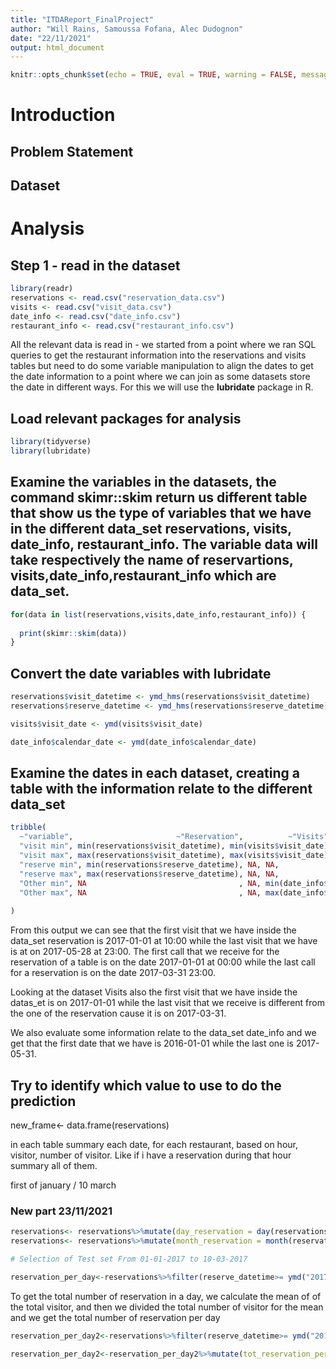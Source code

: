 ---
title: "ITDAReport_FinalProject"
author: "Will Rains, Samoussa Fofana, Alec Dudognon"
date: "22/11/2021"
output: html_document
---

```{r setup, include=FALSE}
knitr::opts_chunk$set(echo = TRUE, eval = TRUE, warning = FALSE, message = FALSE)

```  

# Introduction

## Problem Statement

## Dataset




# Analysis  

## Step 1 - read in the dataset

```{r echo=TRUE, eval=TRUE}
library(readr)
reservations <- read.csv("reservation_data.csv")
visits <- read.csv("visit_data.csv")
date_info <- read.csv("date_info.csv")
restaurant_info <- read.csv("restaurant_info.csv")

```  

All the relevant data is read in - we started from a point where we ran SQL queries to get the restaurant information into the reservations and visits tables but need to do some variable manipulation to align the dates to get the date information to a point where we can join as some datasets store the date in different ways. For this we will use the **lubridate** package in R.

## Load relevant packages for analysis

```{r}
library(tidyverse)
library(lubridate)
```  

## Examine the variables in the datasets, the command skimr::skim return us different table that show us the type of variables that we have in the different data_set reservations, visits, date_info, restaurant_info. The variable data will take respectively the name of reservartions, visits,date_info,restaurant_info which are data_set.

```{r}
for(data in list(reservations,visits,date_info,restaurant_info)) {
  
  print(skimr::skim(data))
}

```

## Convert the date variables with lubridate

```{r}
reservations$visit_datetime <- ymd_hms(reservations$visit_datetime)
reservations$reserve_datetime <- ymd_hms(reservations$reserve_datetime)

visits$visit_date <- ymd(visits$visit_date)

date_info$calendar_date <- ymd(date_info$calendar_date)


```  

## Examine the dates in each dataset, creating a table with the information relate to the different data_set
```{r}
tribble(
  ~"variable",                       ~"Reservation",          ~"Visits", ~"Date-Info",
  "visit min", min(reservations$visit_datetime), min(visits$visit_date), NA,
  "visit max", max(reservations$visit_datetime), max(visits$visit_date), NA,
  "reserve min", min(reservations$reserve_datetime), NA, NA,
  "reserve max", max(reservations$reserve_datetime), NA, NA,
  "Other min", NA                                  , NA, min(date_info$calendar_date),
  "Other max", NA                                  , NA, max(date_info$calendar_date)
  
)

```
From this output we can see that the first visit that we have inside the data_set reservation is 2017-01-01 at 10:00 while the last visit that we have is at on 2017-05-28 at 23:00. The first call that we receive for the reservation of a table is on the date 2017-01-01 at 00:00 while the last call for a reservation is on the date 2017-03-31 23:00.

Looking at the dataset Visits  also the first visit that we have inside the datas_et is on 2017-01-01 while the last visit that we receive is different from the one of the reservation cause it is on 2017-03-31.

We also evaluate some information relate to the data_set date_info and we get that the first date that we have is 2016-01-01 while the last one is 2017-05-31.

##  Try to identify which value to use to do the prediction

new_frame<- data.frame(reservations)


in each table summary each date, for each restaurant, based on hour, visitor, number of visitor. Like if i have a reservation during that hour summary all of them.

first of january / 10 march

### New part 23/11/2021

```{r }
reservations<- reservations%>%mutate(day_reservation = day(reservations$reserve_datetime))
reservations<- reservations%>%mutate(month_reservation = month(reservations$reserve_datetime))

# Selection of Test set From 01-01-2017 to 10-03-2017

reservation_per_day<-reservations%>%filter(reserve_datetime>= ymd("20170101"), reserve_datetime<= ymd("20170310"))%>% group_by(ID,day_reservation,month_reservation)%>%summarise(Tot_visit_day = sum(reserve_visitors))


```
To get the total number of reservation in a day, we calculate the mean of of the total visitor, and then we divided the total number of visitor for the mean and we get the total number of reservation per day
```{r}
reservation_per_day2<-reservations%>%filter(reserve_datetime>= ymd("20170101"), reserve_datetime<= ymd("20170310"))%>% group_by(ID,day_reservation,month_reservation,air_genre_name,air_area_name,latitude,longitude)%>%summarise(Tot_visit_day = sum(reserve_visitors), mean_visitors_per_day = mean(reserve_visitors))

reservation_per_day2<-reservation_per_day2%>%mutate(tot_reservation_per_day= Tot_visit_day/mean_visitors_per_day )

```


